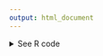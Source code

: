 ```yaml
---
output: html_document
---
```


<details><summary>See R code</summary>

:::{.rcode}
::::{.rcode-header}
R Code: Taylor Swift Economic Impact Map
::::
::::{.rcode-container}

To create the Taylor Swift Economic Impact Map, we first load the packages that we will need.

```r
#| echo: true
#| eval: false
# To clean data
library(tidyverse)

# To geocode data
library(tidygeocoder)

# To make the map
library(leaflet)
library(leaflet.extras)
library(htmltools)
```

Now, we read a CSV file ("taylor-economic-impact.csv") using the `read_csv()` function from the readr package. We geocode the data using the tidygeocoder package. The package uses OpenStreetMap's geocoding service to translate location information (latitude and longitude) into geographic coordinates.

```r
#| echo: true
#| eval: false
impact <-
  read_csv(here::here("data", "taylor-economic-impact.csv"))

impact_geo <-
  impact |>
  geocode(location,
          method = "osm",
          lat = latitude,
          long = longitude)
```

Finally, we can use the leaflet package to create an interactive map displaying markers for various locations indicating Taylor's economic impact.

```r
#| echo: true
#| eval: false
taylorIcon <-
  makeIcon(
    iconUrl = here::here("images", "map-taylor.png"),
    iconWidth = 64,
    iconHeight = 64,
    iconAnchorX = 22,
    iconAnchorY = 94,
    shadowUrl = "http://leafletjs.com/examples/custom-icons/leaf-shadow.png",
    shadowWidth = 50,
    shadowHeight = 64,
    shadowAnchorX = 4,
    shadowAnchorY = 62
  )

labelText = paste0(
  "<b>",
  impact_geo$location,
  "</b>",
  "<br/>",
  "<br/>",
  impact_geo$news,
  "<br>",
  "<br>",
  '<a href="',
  impact_geo$Source,
  '">Source</a>'
) |>
  lapply(htmltools::HTML)

leaflet(data = impact_geo,
        options = leafletOptions(zoomControl = FALSE,
                                 scrollWheelZoom = FALSE)) |>
  setView(lng, lat, zoom = 4) |>
  addProviderTiles("Esri.WorldGrayCanvas",
                   options = tileOptions(maxZoom = 12)) |>
  setMaxBounds(
    lng1 = -153.8,
    lat1 = -25.2,
    lng2 = 176.7,
    lat2 = 63.5
  ) |>
  addMarkers(
    ~ longitude,
    ~ latitude,
    label = ~ labelText,
    labelOptions = labelOptions(maxWidth = 50),
    icon = taylorIcon
  ) |>
  addEasyButton(easyButton(
    icon = "fa-search-plus",
    title = "Zoom In",
    onClick = JS("function(btn, map) { map.zoomIn(); }")
  )) |>
  addEasyButton(easyButton(
    icon = "fa-search-minus",
    title = "Zoom Out",
    onClick = JS("function(btn, map) { map.zoomOut(); }")
  )) |>
  suspendScroll(wakeMessage = "Drag to move the map") |>
  addResetMapButton()
```

::::
:::

</details>
